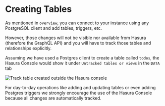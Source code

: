 # Creating Tables

As mentioned in `overview`, you can connect to your instance using any PostgreSQL client and add tables, triggers, etc.

However, those changes will not be visible nor available from Hasura (therefore the GraphQL API) and you will have to track those tables and relationships explicitly.

Assuming we have used a Postgres client to create a table called `todos`, the Hasura Console would show it under `Untracked tables or views` in the `DATA` tab 

![Track table created outside the Hasura console](/images/postgresql/track-new-table.png)

For day-to-day operations like adding and updating tables or even adding Postgres triggers we strongly encourage the use of the Hasura Console because all changes are automatically tracked. 
